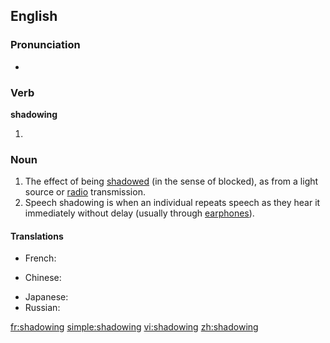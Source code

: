 ==English==

===Pronunciation===
*{{audio|en-us-shadowing.ogg|Audio (US)}}

===Verb===
'''shadowing'''

# {{present participle of|[[shadow#Verb|shadow]]}}

===Noun===
{{en-noun}}

# The effect of being [[shadow]]ed (in the sense of blocked), as from a light source or [[radio]] transmission.
# Speech shadowing is when an individual repeats speech as they hear it immediately without delay (usually through [[earphones]]).

====Translations====
{{trans-top|the effect of being shadowed, as from a light source or radio transmission}}
* French: {{t|fr|effet de masque|m}}
{{trans-mid}}
{{trans-bottom}}

{{trans-top|speech shadowing}}
* Chinese:
*: {{trreq|Mandarin}}
{{trans-mid}}
* Japanese: {{t|ja|シャドーイング|tr=shadōingu}}
* Russian: {{t|ru|шэдоуинг|m|tr=šédouing}}
{{trans-bottom}}

[[fr:shadowing]]
[[simple:shadowing]]
[[vi:shadowing]]
[[zh:shadowing]]